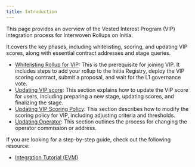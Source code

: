 ```yaml
---
title: Introduction
---
```


This page provides an overview of the Vested Interest Program (VIP) integration process for Interwoven Rollups on Initia. 

It covers the key phases, including whitelisting, scoring, and updating VIP scores, along with essential contract addresses and stage queries.

- [Whitelisting Rollup for VIP](/developers/developer-guides/integrating-initia-apps/vip/whitelisting-rollup-for-vip): 
  This is the prerequisite for joining VIP. It includes steps to add your rollup to the Initia Registry, deploy the VIP scoring contract, submit a proposal, and wait for the L1 governance vote.
- [Updating VIP score](/developers/developer-guides/integrating-initia-apps/vip/updating-vip-score): 
  This section explains how to update the VIP score for users, including preparing a new stage, updating scores, and finalizing the stage.
- [Updating VIP Scoring Policy](/developers/developer-guides/integrating-initia-apps/vip/updating-vip-scoring-policy): 
  This section describes how to modify the scoring policy for VIP, including adjusting criteria and thresholds.
- [Updating Operator](/developers/developer-guides/integrating-initia-apps/vip/updating-operator): 
  This section outlines the process for changing the operator commission or address.

If you are looking for a step-by-step guide, check out the following resource:

- [Integration Tutorial (EVM)](/developers/developer-guides/integrating-initia-apps/vip/integration-vip)